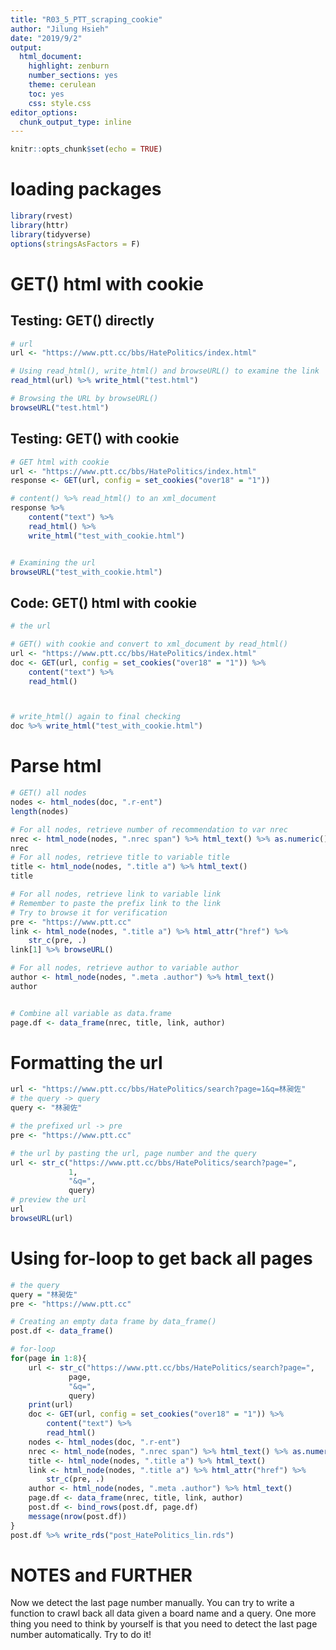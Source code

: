 ```yaml
---
title: "R03_5_PTT_scraping_cookie"
author: "Jilung Hsieh"
date: "2019/9/2"
output:
  html_document:
    highlight: zenburn
    number_sections: yes
    theme: cerulean
    toc: yes
    css: style.css
editor_options:
  chunk_output_type: inline
---
```


```r
knitr::opts_chunk$set(echo = TRUE)
```

# loading packages

```r
library(rvest)
library(httr)
library(tidyverse)
options(stringsAsFactors = F)
```

# GET() html with cookie

## Testing: GET() directly

```r
# url
url <- "https://www.ptt.cc/bbs/HatePolitics/index.html"

# Using read_html(), write_html() and browseURL() to examine the link
read_html(url) %>% write_html("test.html")

# Browsing the URL by browseURL()
browseURL("test.html")

```

## Testing: GET() with cookie

```r
# GET html with cookie
url <- "https://www.ptt.cc/bbs/HatePolitics/index.html"
response <- GET(url, config = set_cookies("over18" = "1"))

# content() %>% read_html() to an xml_document
response %>%
    content("text") %>%
    read_html() %>%
    write_html("test_with_cookie.html")


# Examining the url
browseURL("test_with_cookie.html")

```

## Code: GET() html with cookie

```r
# the url

# GET() with cookie and convert to xml_document by read_html()
url <- "https://www.ptt.cc/bbs/HatePolitics/index.html"
doc <- GET(url, config = set_cookies("over18" = "1")) %>%
    content("text") %>%
    read_html()



# write_html() again to final checking
doc %>% write_html("test_with_cookie.html")


```

# Parse html

```r
# GET() all nodes
nodes <- html_nodes(doc, ".r-ent")
length(nodes)

# For all nodes, retrieve number of recommendation to var nrec
nrec <- html_node(nodes, ".nrec span") %>% html_text() %>% as.numeric()
nrec
# For all nodes, retrieve title to variable title
title <- html_node(nodes, ".title a") %>% html_text()
title

# For all nodes, retrieve link to variable link
# Remember to paste the prefix link to the link
# Try to browse it for verification
pre <- "https://www.ptt.cc"
link <- html_node(nodes, ".title a") %>% html_attr("href") %>%
    str_c(pre, .)
link[1] %>% browseURL()

# For all nodes, retrieve author to variable author
author <- html_node(nodes, ".meta .author") %>% html_text()
author


# Combine all variable as data.frame
page.df <- data_frame(nrec, title, link, author)


```

# Formatting the url

```r
url <- "https://www.ptt.cc/bbs/HatePolitics/search?page=1&q=林昶佐"
# the query -> query
query <- "林昶佐"

# the prefixed url -> pre
pre <- "https://www.ptt.cc"

# the url by pasting the url, page number and the query
url <- str_c("https://www.ptt.cc/bbs/HatePolitics/search?page=", 
             1,
             "&q=",
             query)
# preview the url
url
browseURL(url)
```

# Using for-loop to get back all pages

```r
# the query
query = "林昶佐"
pre <- "https://www.ptt.cc"

# Creating an empty data frame by data_frame()
post.df <- data_frame()

# for-loop
for(page in 1:8){
    url <- str_c("https://www.ptt.cc/bbs/HatePolitics/search?page=", 
             page,
             "&q=",
             query)
    print(url)
    doc <- GET(url, config = set_cookies("over18" = "1")) %>%
        content("text") %>%
        read_html()
    nodes <- html_nodes(doc, ".r-ent")
    nrec <- html_node(nodes, ".nrec span") %>% html_text() %>% as.numeric()
    title <- html_node(nodes, ".title a") %>% html_text()
    link <- html_node(nodes, ".title a") %>% html_attr("href") %>%
        str_c(pre, .)
    author <- html_node(nodes, ".meta .author") %>% html_text()
    page.df <- data_frame(nrec, title, link, author)
    post.df <- bind_rows(post.df, page.df)
    message(nrow(post.df))
}
post.df %>% write_rds("post_HatePolitics_lin.rds")
```

# NOTES and FURTHER

Now we detect the last page number manually. You can try to write a function to crawl back all data given a board name and a query. One more thing you need to think by yourself is that you need to detect the last page number automatically. Try to do it!
